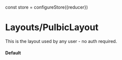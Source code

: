 

const store = configureStore({reducer})


<Meta
  title='Design System|Layouts/PulbicLayout'
  component={PulbicLayout}
/>


# Layouts/PulbicLayout
This is the layout used by any user - no auth required.


#### Default

<Preview>
  <Story name='Default'>
    <div style={{ border: '1px solid lightgray', height: 600 }}>
      <Provider store={store}>
        <Router>
          <PulbicLayout/>
        </Router>
      </Provider>
    </div>
  </Story>
</Preview>

